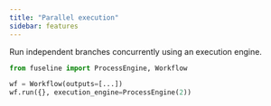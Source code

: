 ```yaml
---
title: "Parallel execution"
sidebar: features
---
```


Run independent branches concurrently using an execution engine.

```python
from fuseline import ProcessEngine, Workflow

wf = Workflow(outputs=[...])
wf.run({}, execution_engine=ProcessEngine(2))
```
